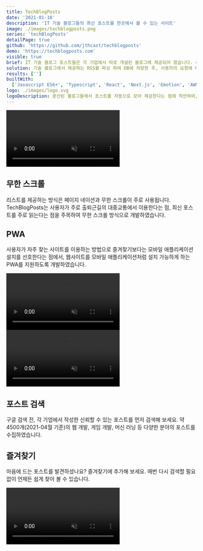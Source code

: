 ```yaml
---
title: TechBlogPosts
date: '2021-01-18'
description: 'IT 기술 블로그들의 최신 포스트를 한곳에서 볼 수 있는 사이트'
image: ./images/techblogposts.png
series: 'techBlogPosts'
detailPage: true
github: 'https://github.com/jthcast/techblogposts'
demo: 'https://techblogposts.com'
visible: true
brief: IT 기술 블로그 포스트들은 각 기업에서 따로 개설된 블로그에 제공되어 왔습니다. 사용자는 이를 확인하기 위해 여러 페이지를 돌아다녀야 했습니다. 이런 불편함에서 벗어나 포스트들을 한 곳에서 보기 위해 기술 블로그 모음 사이트를 만들었습니다.
solution: 기술 블로그에서 제공하는 RSS를 파싱 하여 DB에 저장한 후, 사용자의 요청에 따라 데이터를 제공합니다. 최신 포스트를 유지하기 위해 주기적으로 데이터를 적재합니다. 리스트를 제공하는 사이트의 사용자는 눈이 편해야 하므로 다크 모드를 지원하고, 무한 스크롤 기능을 통해 편의성을 더했습니다.
results: ['']
builtWith:
  ['Javascript ES6+', 'Typescript', 'React', 'Next.js', 'Emotion', 'AWS']
logo: ./images/logo.svg
logoDescription: 분산된 블로그들에서 포스트를 자동으로 모아 제공한다는 점에 착안하여, 자석 모양의 로고를 만들었습니다. 색상은 기존 Jthcast의 대표 색상을 그대로 적용하였습니다.
---
```


<section className="jth-section jth-section-twoColGrid-center">
  <video
    preload="auto"
    muted
    loop
    playsInline
    autoPlay
    src="./videos/infinite-scroll.mp4"
  ></video>
  <div className="jth-section-rowGrid">
    <h2>무한 스크롤</h2>
    <p>
      리스트를 제공하는 방식은 페이지 네이션과 무한 스크롤이 주로 사용됩니다.
      TechBlogPosts는 사용자가 주로 출퇴근길의 대중교통에서 이용한다는 점, 최신
      포스트를 주로 읽는다는 점을 주목하여 무한 스크롤 방식으로 개발하였습니다.
    </p>
  </div>
</section>

<section className="jth-section jth-section-twoColGrid-center">
  <div className="jth-section-rowGrid jth-section-mobileOrder-2">
    <h2>PWA</h2>
    <p>
      사용자가 자주 찾는 사이트를 이용하는 방법으로 즐겨찾기보다는 모바일
      애플리케이션 설치를 선호한다는 점에서, 웹사이트를 모바일 애플리케이션처럼
      설치 가능하게 하는 PWA를 지원하도록 개발하였습니다.
    </p>
  </div>
  <video
    preload="auto"
    muted
    loop
    playsInline
    autoPlay
    src="./videos/pwa.mp4"
    className="jth-portfolio-widthImage"
  ></video>
</section>

<section className="jth-section jth-section-twoColGrid-center">
  <video
    preload="auto"
    muted
    loop
    playsInline
    autoPlay
    src="./videos/search.mp4"
  ></video>
  <div className="jth-section-rowGrid">
    <h2>포스트 검색</h2>
    <p>
      구글 검색 전, 각 기업에서 작성한 신뢰할 수 있는 포스트를 먼저 검색해
      보세요. 약 4500개(2021-04월 기준)의 웹 개발, 게임 개발, 머신 러닝 등
      다양한 분야의 포스트를 수집하였습니다.
    </p>
  </div>
</section>

<section className="jth-section jth-section-twoColGrid-center">
  <div className="jth-section-rowGrid jth-section-mobileOrder-2">
    <h2>즐겨찾기</h2>
    <p>
      마음에 드는 포스트를 발견하셨나요? 즐겨찾기에 추가해 보세요. 매번 다시
      검색할 필요 없이 언제든 쉽게 찾아 볼 수 있습니다.
    </p>
  </div>
  <video
    preload="auto"
    muted
    loop
    playsInline
    autoPlay
    src="./videos/bookmark.mp4"
    className="jth-portfolio-widthImage"
  ></video>
</section>
